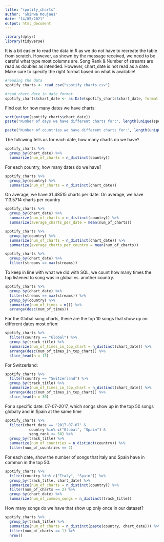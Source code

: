```yaml
---
title: "spotify_charts"
author: "Ghinwa Moujaes"
date: "14/05/2021"
output: html_document
---
```


```r
library(dplyr)
library(tidyverse)
```

It is a bit easier to read the data in R as we do not have to recreate the table from scratch. However, as shown by the message received, we need to be careful what type most columns are.
Song Rank & Number of streams are read as doubles as intended. 
However, chart_date is not read as a date. Make sure to specify the right format based on what is available!
```r
#reading the data
spotify_charts <- read_csv("spotify_charts.csv")

#read chart_date in date format
spotify_charts$chart_date <- as.Date(spotify_charts$chart_date, format = "%d/%m/%Y")
```

Find out for how many dates we have charts:
```r
sort(unique(spotify_charts$chart_date))
paste("Number of days we have different charts for:", length(unique(spotify_charts$chart_date)))
```

```r
paste("Number of countries we have different charts for:", length(unique(spotify_charts$country)))
```

The following tells us for each date, how many charts do we have?
```r
spotify_charts %>% 
  group_by(chart_date) %>% 
  summarize(num_of_charts = n_distinct(country))
```
For each country, how many dates do we have?
```r
spotify_charts %>% 
  group_by(country) %>% 
  summarize(num_of_charts = n_distinct(chart_date))
```
On average, we have 31.48515 charts per date. 
On average, we have 113.5714 charts per country

```r
spotify_charts %>% 
  group_by(chart_date) %>% 
  summarize(num_of_charts = n_distinct(country)) %>% 
  summarize(average_charts_per_date = mean(num_of_charts))

spotify_charts %>% 
  group_by(country) %>% 
  summarize(num_of_charts = n_distinct(chart_date)) %>% 
  summarize(average_charts_per_country = mean(num_of_charts))
```

```r
spotify_charts %>% 
  group_by(chart_date) %>% 
  filter(streams == max(streams))
```
To keep in line with what we did with SQL, we count how many times the top listened to song was in global vs. another country. 

```r
spotify_charts %>% 
  group_by(chart_date) %>% 
  filter(streams == max(streams)) %>% 
  group_by(country) %>% 
  summarize(num_of_times = n()) %>% 
  arrange(desc(num_of_times))
```

For the Global song charts, these are the top 10 songs that show up on different dates most often:

```r
spotify_charts %>% 
  filter(country == "Global") %>% 
  group_by(track_title) %>% 
  summarize(num_of_times_in_top_chart = n_distinct(chart_date)) %>% 
  arrange(desc(num_of_times_in_top_chart)) %>% 
  slice_head(n = 15)
```

For Switzerland:

```r
spotify_charts %>% 
  filter(country == "Switzerland") %>% 
  group_by(track_title) %>% 
  summarize(num_of_times_in_top_chart = n_distinct(chart_date)) %>% 
  arrange(desc(num_of_times_in_top_chart)) %>% 
  slice_head(n = 30)
```

For a specific date: 07-07-2017, which songs show up in the top 50 songs globally and in Spain at the same time

```r
spotify_charts %>% 
  filter(chart_date == "2017-07-07" & 
           country %in% c("Global", "Spain") & 
           song_rank <= 50) %>% 
  group_by(track_title) %>% 
  summarize(num_of_countries = n_distinct(country)) %>% 
  filter(num_of_countries == 2)
```

For each date, show the number of songs that Italy and Spain have in common in the top 50. 

```r
spotify_charts %>% 
  filter(country %in% c("Italy", "Spain")) %>% 
  group_by(track_title, chart_date) %>% 
  summarize(num_of_charts = n_distinct(country)) %>% 
  filter(num_of_charts == 2) %>% 
  group_by(chart_date) %>% 
  summarize(num_of_common_songs = n_distinct(track_title))
```

How many songs do we have that show up only once in our dataset? 

```r
spotify_charts %>% 
  group_by(track_title) %>% 
  summarize(num_of_charts = n_distinct(paste(country, chart_date))) %>% 
  filter(num_of_charts == 1) %>% 
  nrow()
```

